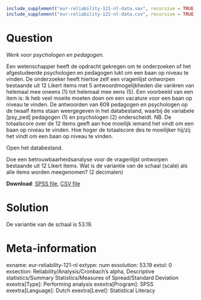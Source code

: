 ```r
include_supplement("eur-reliability-121-nl-data.sav", recursive = TRUE)
include_supplement("eur-reliability-121-nl-data.csv", recursive = TRUE)
```

Question
========
*Werk voor psychologen en pedagogen.*

Een wetenschapper heeft de opdracht gekregen om te onderzoeken of het afgestudeerde psychologen en pedagogen lukt om een baan op niveau te vinden. De onderzoeker heeft hiertoe zelf een vragenlijst ontworpen bestaande uit 12 Likert items met 5 antwoordmogelijkheden die variëren van helemaal mee oneens (1) tot helemaal mee eens (5). Een voorbeeld van een item is: Ik heb veel moeite moeten doen om een vacature voor een baan op niveau te vinden. De antwoorden van 608 pedagogen en psychologen op de twaalf items staan weergegeven in het databestand, waarbij de variabele [psy_ped] pedagogen (1) en psychologen (2) onderscheidt. NB. De totaalscore over de 12 items geeft aan hoe moeilijk iemand het vindt om een baan op niveau te vinden. Hoe hoger de totaalscore des te moeilijker hij/zij het vindt om een baan op niveau te vinden.

Open het databestand.

Doe een betrouwbaarheidsanalyse voor de vragenlijst ontworpen bestaande uit 12 Likert items. Wat is de variantie van de schaal (scale) als alle items worden meegenomen? (2 decimalen)

**Download**: [SPSS file](eur-reliability-121-nl-data.sav), [CSV file](eur-reliability-121-nl-data.csv)


Solution
========
De variantie van de schaal is 53.19.


Meta-information
================
exname: eur-reliability-121-nl
extype: num
exsolution: 53.19
extol: 0
exsection: Reliability/Analysis/Cronbach's alpha, Descriptive statistics/Summary Statistics/Measures of Spread/Standard Deviation
exextra[Type]: Performing analysis
exextra[Program]: SPSS
exextra[Language]: Dutch
exextra[Level]: Statistical Literacy